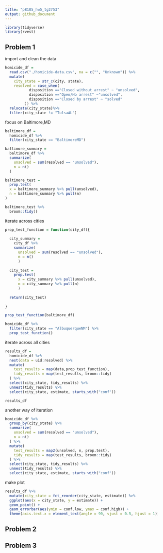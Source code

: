 ```yaml
---
title: "p8105_hw5_tg2753"
output: github_document
---
```


```r
library(tidyverse)
library(rvest)
```

## Problem 1
import and clean the data
```r
homicide_df =
  read.csv("./homicide-data.csv", na = c("", "Unknown")) %>% 
  mutate(
    city_state = str_c(city, state),
    resolved = case_when(
           disposition =="Closed without arrest" ~ "unsolved",
           disposition =="Open/No arrest" ~"unsolved",
           disposition =="Closed by arrest" ~ "solved"
         )) %>% 
  relocate(city_state)%>%
  filter(city_state != "TulsaAL")
```
focus on Baltimore,MD
```r
baltimore_df = 
  homicide_df %>% 
  filter(city_state == "BaltimoreMD")

baltimore_summary = 
  baltimore_df %>% 
  summarize(
    unsolved = sum(resolved == "unsolved"),
    n = n()
  )

baltimore_test = 
  prop.test(
  x = baltimore_summary %>% pull(unsolved),
  n = baltimore_summary %>% pull(n)
)

baltimore_test %>% 
  broom::tidy()
```
iterate across cities
```r
prop_test_function = function(city_df){
  
  city_summary = 
    city_df %>%
    summarize(
      unsolved = sum(resolved == "unsolved"),
      n = n()
      )
  
  city_test = 
    prop.test(
      x = city_summary %>% pull(unsolved),
      n = city_summary %>% pull(n)
      )
  
  return(city_test)
  
}

prop_test_function(baltimore_df)

homicide_df %>% 
  filter(city_state == "AlbuquerqueNM") %>% 
  prop_test_function()
```
iterate across all cities
```r
results_df = 
  homicide_df %>% 
  nest(data = uid:resolved) %>% 
  mutate(
    test_results = map(data,prop_test_function),
    tidy_results = map(test_results, broom::tidy)
  ) %>% 
  select(city_state, tidy_results) %>% 
  unnest(tidy_results) %>% 
  select(city_state, estimate, starts_with("conf"))

results_df
```
another way of iteration
```r
homicide_df %>% 
  group_by(city_state) %>% 
  summarize(
    unsolved = sum(resolved == "unsolved"),
    n = n()
  ) %>% 
  mutate(
    test_results = map2(unsolved, n, prop.test),
    tidy_results = map(test_results, broom::tidy)
  ) %>% 
  select(city_state, tidy_results) %>% 
  unnest(tidy_results) %>% 
  select(city_state, estimate, starts_with("conf"))
```
make plot
```r
results_df %>% 
  mutate(city_state = fct_reorder(city_state, estimate)) %>% 
  ggplot(aes(x = city_state, y = estimate)) + 
  geom_point() +
  geom_errorbar(aes(ymin = conf.low, ymax = conf.high)) +
  theme(axis.text.x = element_text(angle = 90, vjust = 0.5, hjust = 1))
```


## Problem 2

## Problem 3